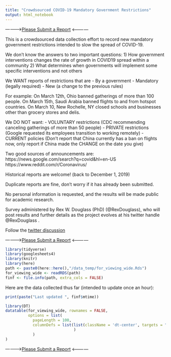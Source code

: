 ```yaml
---
title: "Crowdsourced COVID-19 Mandatory Government Restrictions"
output: html_notebook
---
```


----------->[Please Submit a Report](https://forms.gle/ESytGHMzUTvNf6RJA){target="_blank"}  <------------

This is a crowdsourced data collection effort to record new mandatory government restrictions intended to slow the spread of COVID-19. 

We don't know the answers to two important questions:
1) How government interventions changes the rate of growth in COVID19 spread within a community
2) What determines when governments will implement some specific interventions and not others

We WANT reports of restrictions that are
- By a government
- Mandatory (legally required)
- New (a change to the previous rules)

For example:
On March 12th, Ohio banned gatherings of more than 100 people.
On March 15th, Saudi Arabia banned flights to and from hotspot countries.
On March 10, New Rochelle, NY closed schools and businesses other than grocery stores and delis.

We DO NOT want:
- VOLUNTARY restrictions (CDC recommending canceling gatherings of more than 50 people)
- PRIVATE restrictions (Google requested its employees transition to working remotely)
- CURRENT policies (Don't report that China currently has a ban on flights now, only report if China made the CHANGE on the date you give)

Two good sources of announcements are:
https://news.google.com/search?q=covid&hl=en-US
https://www.reddit.com/r/Coronavirus/

Historical reports are welcome! (back to December 1, 2019)

Duplicate reports are fine, don't worry if it has already been submitted.

No personal information is requested, and the results will be made public for academic research.

Survey administered by Rex W. Douglass (PhD) (@RexDouglass), who will post results and further details as the project evolves at his twitter handle @RexDouglass . 

Follow the [twitter discussion](https://twitter.com/RexDouglass/status/1239781164392435712){target="_blank"}


----------->[Please Submit a Report](https://forms.gle/ESytGHMzUTvNf6RJA){target="_blank"}  <------------


<style type="text/css">
.main-container {
  max-width: 1800px;
  margin-left: auto;
  margin-right: auto;
}
</style>

```r
library(tidyverse)
library(googlesheets4)
library(knitr)
library(here)
path <- paste0(here::here(),"/data_temp/for_viewing_wide.Rds")
for_viewing_wide <- readRDS(path)
finf <- file.info(path, extra_cols = FALSE)

```

Here are the data collected thus far (intended to update once an hour):
```r
print(paste("Last updated ", finf$mtime))
```

```r
library(DT)
datatable(for_viewing_wide, rownames = FALSE,
          options = list(
            pageLength = 100,
            columnDefs = list(list(className = 'dt-center', targets = "_all")
                              )
            )
)
```

----------->[Please Submit a Report](https://forms.gle/ESytGHMzUTvNf6RJA){target="_blank"}  <------------

